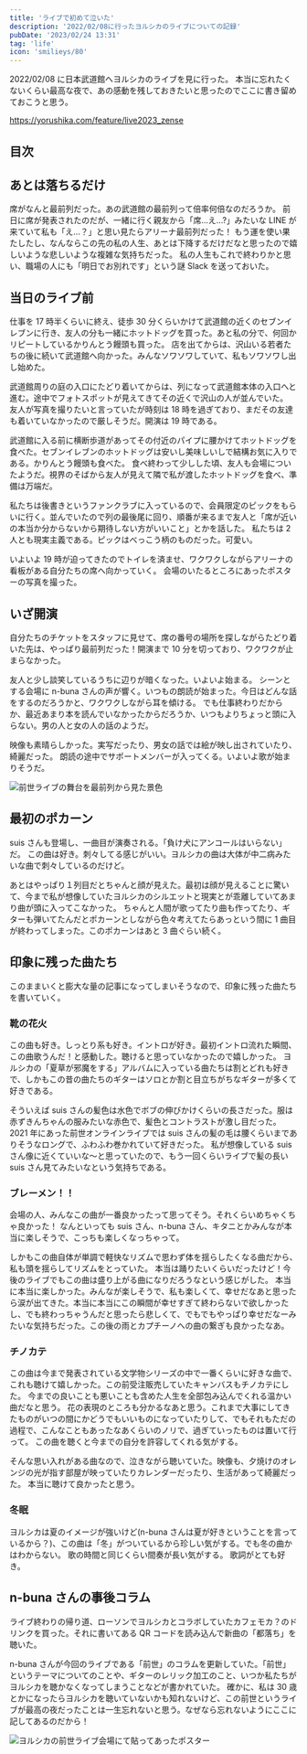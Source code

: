 ```yaml
---
title: 'ライブで初めて泣いた'
description: '2022/02/08に行ったヨルシカのライブについての記録'
pubDate: '2023/02/24 13:31'
tag: 'life'
icon: 'smilieys/80'
---
```


2022/02/08 に日本武道館へヨルシカのライブを見に行った。
本当に忘れたくないくらい最高な夜で、あの感動を残しておきたいと思ったのでここに書き留めておこうと思う。

https://yorushika.com/feature/live2023_zense

## 目次

## あとは落ちるだけ

席がなんと最前列だった。あの武道館の最前列って倍率何倍なのだろうか。
前日に席が発表されたのだが、一緒に行く親友から「席...え...?」みたいな LINE が来ていて私も「え...？」と思い見たらアリーナ最前列だった！
もう運を使い果たしたし、なんならこの先の私の人生、あとは下降するだけだなと思ったので嬉しいような悲しいような複雑な気持ちだった。
私の人生もこれで終わりかと思い、職場の人にも「明日でお別れです」という謎 Slack を送っておいた。

## 当日のライブ前

仕事を 17 時半くらいに終え、徒歩 30 分くらいかけて武道館の近くのセブンイレブンに行き、友人の分も一緒にホットドッグを買った。あと私の分で、何回かリピートしているかりんとう饅頭も買った。
店を出てからは、沢山いる若者たちの後に続いて武道館へ向かった。みんなソワソワしていて、私もソワソワし出し始めた。

武道館周りの庭の入口にたどり着いてからは、列になって武道館本体の入口へと進む。途中でフォトスポットが見えてきてその近くで沢山の人が並んでいた。
友人が写真を撮りたいと言っていたが時刻は 18 時を過ぎており、まだその友達も着いていなかったので厳しそうだ。開演は 19 時である。

武道館に入る前に横断歩道があってその付近のパイプに腰かけてホットドッグを食べた。セブンイレブンのホットドッグは安いし美味しいしで結構お気に入りである。かりんとう饅頭も食べた。
食べ終わって少しした頃、友人も会場についたようだ。視界のそばから友人が見えて隣で私が渡したホットドッグを食べ、準備は万端だ。

私たちは後書きというファンクラブに入っているので、会員限定のピックをもらいに行く。並んでいたので列の最後尾に回り、順番が来るまで友人と「席が近いの本当か分からないから期待しない方がいいこと」とかを話した。
私たちは 2 人とも現実主義である。ピックはべっこう柄のものだった。可愛い。

いよいよ 19 時が迫ってきたのでトイレを済ませ、ワクワクしながらアリーナの看板がある自分たちの席へ向かっていく。
会場のいたるところにあったポスターの写真を撮った。

## いざ開演

自分たちのチケットをスタッフに見せて、席の番号の場所を探しながらたどり着いた先は、やっぱり最前列だった！開演まで 10 分を切っており、ワクワクが止まらなかった。

友人と少し談笑しているうちに辺りが暗くなった。いよいよ始まる。
シーンとする会場に n-buna さんの声が響く。いつもの朗読が始まった。今日はどんな話をするのだろうかと、ワクワクしながら耳を傾ける。
でも仕事終わりだからか、最近あまり本を読んでいなかったからだろうか、いつもよりちょっと頭に入らない。男の人と女の人の話のようだ。

映像も素晴らしかった。実写だったり、男女の話では絵が映し出されていたり、綺麗だった。
朗読の途中でサポートメンバーが入ってくる。いよいよ歌が始まりそうだ。

![前世ライブの舞台を最前列から見た景色](https://images.site.yajihum.dev/images/2023/02/20230208_yorushika/zense_live.png)

## 最初のポカーン

suis さんも登場し、一曲目が演奏される。「負け犬にアンコールはいらない」だ。
この曲は好き。刺々してる感じがいい。ヨルシカの曲は大体が中二病みたいな曲で刺々しているのだけど。

あとはやっぱり１列目だとちゃんと顔が見えた。最初は顔が見えることに驚いて、今まで私が想像していたヨルシカのシルエットと現実とが乖離していてあまり曲が頭に入ってこなかった。
ちゃんと人間が歌ってたり曲も作ってたり、ギターも弾いてたんだとポカーンとしながら色々考えてたらあっという間に 1 曲目が終わってしまった。このポカーンはあと 3 曲ぐらい続く。

## 印象に残った曲たち

このままいくと膨大な量の記事になってしまいそうなので、印象に残った曲たちを書いていく。

### 靴の花火

この曲も好き。しっとり系も好き。イントロが好き。最初イントロ流れた瞬間、この曲歌うんだ！と感動した。聴けると思っていなかったので嬉しかった。
ヨルシカの「夏草が邪魔をする」アルバムに入っている曲たちは割とどれも好きで、しかもこの昔の曲たちのギターはソロとか割と目立ちがちなギターが多くて好きである。

そういえば suis さんの髪色は水色でボブの伸びかけくらいの長さだった。服は赤ずきんちゃんの服みたいな赤色で、髪色とコントラストが激し目だった。
2021 年にあった前世オンラインライブでは suis さんの髪の毛は腰くらいまでありそうなロングで、ふわふわ巻かれていて好きだった。
私が想像している suis さん像に近くていいな～と思っていたので、もう一回くらいライブで髪の長い suis さん見てみたいなという気持ちである。

### ブレーメン！！

会場の人、みんなこの曲が一番良かったって思ってそう。それくらいめちゃくちゃ良かった！
なんといっても suis さん、n-buna さん、キタニとかみんなが本当に楽しそうで、こっちも楽しくなっちゃって。

しかもこの曲自体が単調で軽快なリズムで思わず体を揺らしたくなる曲だから、私も頭を揺らしてリズムをとっていた。
本当は踊りたいくらいだったけど！今後のライブでもこの曲は盛り上がる曲になりだろうなという感じがした。
本当に本当に楽しかった。みんなが楽しそうで、私も楽しくて、幸せだなあと思ったら涙が出てきた。本当に本当にこの瞬間が幸せすぎて終わらないで欲しかったし、でも終わっちゃうんだと思ったら悲しくて、でもでもやっぱり幸せだなーみたいな気持ちだった。この後の雨とカプチーノへの曲の繋ぎも良かったなあ。

### チノカテ

この曲は今まで発表されている文学物シリーズの中で一番くらいに好きな曲で、これも聴けて嬉しかった。この前受注販売していたキャンバスもチノカテにした。
今までの良いことも悪いことも含めた人生を全部包み込んでくれる温かい曲だなと思う。
花の表現のところも分かるなあと思う。これまで大事にしてきたものがいつの間にかどうでもいいものになっていたりして、でもそれもただの過程で、こんなこともあったなあくらいのノリで、過ぎていったものは置いて行って。
この曲を聴くと今までの自分を許容してくれる気がする。

そんな思い入れがある曲なので、泣きながら聴いていた。映像も、夕焼けのオレンジの光が指す部屋が映っていたりカレンダーだったり、生活があって綺麗だった。
本当に聴けて良かったと思う。

### 冬眠

ヨルシカは夏のイメージが強いけど(n-buna さんは夏が好きということを言っているから？)、この曲は「冬」がついているから珍しい気がする。でも冬の曲かはわからない。
歌の時間と同じくらい間奏が長い気がする。
歌詞がとても好き。

## n-buna さんの事後コラム

ライブ終わりの帰り道、ローソンでヨルシカとコラボしていたカフェモカ？のドリンクを買った。それに書いてある QR コードを読み込んで新曲の「都落ち」を聴いた。

n-buna さんが今回のライブである「前世」のコラムを更新していた。「前世」というテーマについてのことや、ギターのレリック加工のこと、いつか私たちがヨルシカを聴かなくなってしまうことなどが書かれていた。
確かに、私は 30 歳とかになったらヨルシカを聴いていないかも知れないけど、この前世というライブが最高の夜だったことは一生忘れないと思う。なぜなら忘れないようにここに記してあるのだから！

![ヨルシカの前世ライブ会場にて貼ってあったポスター](https://images.site.yajihum.dev/images/2023/02/20230208_yorushika/zense_poster.png)
